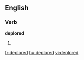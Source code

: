 
==English==

===Verb===
'''deplored'''

# {{past of|[[deplore]]}}

[[fr:deplored]]
[[hu:deplored]]
[[vi:deplored]]